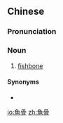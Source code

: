 {{also|鱼骨}}
==Chinese==
{{zh-forms|s=鱼骨}}

===Pronunciation===
{{zh-pron
|m=yúgǔ
|c=jyu4 gwat1
|cat=n
}}

===Noun===
{{zh-noun}}

# [[fishbone]]

====Synonyms====
* {{zh-l|魚刺}}

[[io:魚骨]]
[[zh:魚骨]]